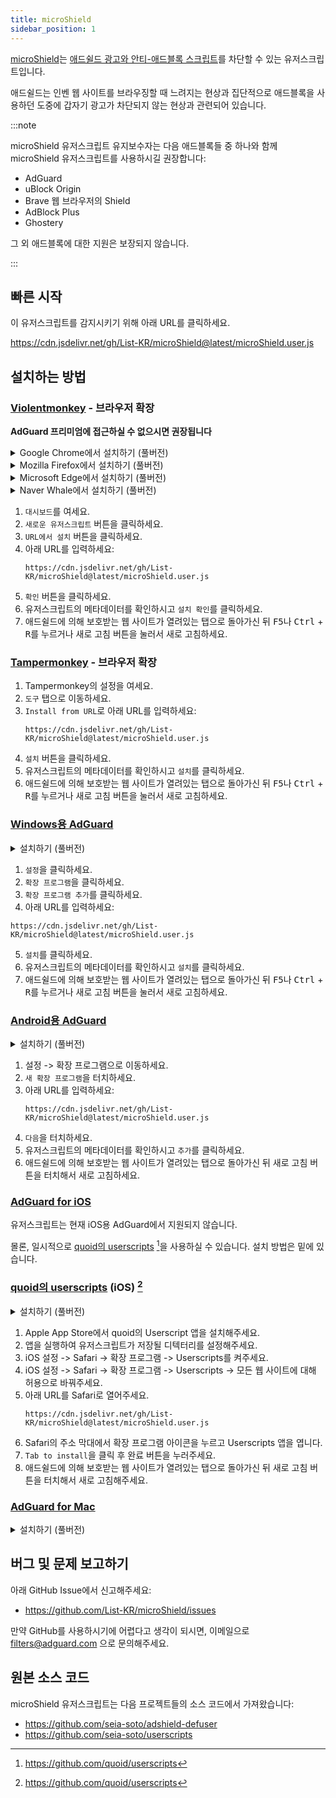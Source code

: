 ```yaml
---
title: microShield
sidebar_position: 1
---
```


[microShield](https://github.com/List-KR/microShield)는 [애드쉴드 광고와 안티-애드블록 스크립트](https://www.ad-shield.io/)를 차단할 수 있는 유저스크립트입니다.

애드쉴드는 인벤 웹 사이트를 브라우징할 때 느려지는 현상과 집단적으로 애드블록을 사용하던 도중에 갑자기 광고가 차단되지 않는 현상과 관련되어 있습니다.

:::note

microShield 유저스크립트 유지보수자는 다음 애드블록들 중 하나와 함께 microShield 유저스크립트를 사용하시길 권장합니다:
 - AdGuard
 - uBlock Origin
 - Brave 웹 브라우저의 Shield
 - AdBlock Plus
 - Ghostery

그 외 애드블록에 대한 지원은 보장되지 않습니다.

:::

## 빠른 시작
이 유저스크립트를 감지시키기 위해 아래 URL를 클릭하세요.

https://cdn.jsdelivr.net/gh/List-KR/microShield@latest/microShield.user.js

## 설치하는 방법
### [Violentmonkey](https://addons.mozilla.org/ko/firefox/addon/violentmonkey/) - 브라우저 확장
**AdGuard 프리미엄에 접근하실 수 없으시면 권장됩니다**

<details>
<summary>
    Google Chrome에서 설치하기 (풀버전)
</summary>

<ReactPlayer controls width='100%' height='100%' url='/video/microshield/violentmonkey/Chrome-new.webm' />

</details>
<details>
<summary>
    Mozilla Firefox에서 설치하기 (풀버전)
</summary>

<ReactPlayer controls width='100%' height='100%' url='/video/microshield/violentmonkey/Firefox-new.webm' />

</details>
<details>
<summary>
    Microsoft Edge에서 설치하기 (풀버전)
</summary>

<ReactPlayer controls width='100%' height='100%' url='/video/microshield/violentmonkey/Edge-new.webm' />

</details>
<details>
<summary>
    Naver Whale에서 설치하기 (풀버전)
</summary>

<ReactPlayer controls width='100%' height='100%' url='/video/microshield/violentmonkey/Whale-new.webm' />

</details>


1. `대시보드`를 여세요.
2. `새로운 유저스크립트` 버튼을 클릭하세요.
3. `URL에서 설치` 버튼을 클릭하세요.
4. 아래 URL를 입력하세요:
    ```
    https://cdn.jsdelivr.net/gh/List-KR/microShield@latest/microShield.user.js
    ```
5. `확인` 버튼을 클릭하세요.
6. 유저스크립트의 메타데이터를 확인하시고 `설치 확인`를 클릭하세요.
7. 애드쉴드에 의해 보호받는 웹 사이트가 열려있는 탭으로 돌아가신 뒤 <kbd>F5</kbd>나 <kbd>Ctrl</kbd> + <kbd>R</kbd>를 누르거나 새로 고침 버튼을 눌러서 새로 고침하세요.

### [Tampermonkey](https://addons.mozilla.org/ko/firefox/addon/tampermonkey/) - 브라우저 확장
1. Tampermonkey의 설정을 여세요.
2. `도구` 탭으로 이동하세요.
3. `Install from URL`로 아래 URL를 입력하세요:
    ```
    https://cdn.jsdelivr.net/gh/List-KR/microShield@latest/microShield.user.js
    ```
4. `설치` 버튼을 클릭하세요.
5. 유저스크립트의 메타데이터를 확인하시고 `설치`를 클릭하세요.
6. 애드쉴드에 의해 보호받는 웹 사이트가 열려있는 탭으로 돌아가신 뒤 <kbd>F5</kbd>나 <kbd>Ctrl</kbd> + <kbd>R</kbd>를 누르거나 새로 고침 버튼을 눌러서 새로 고침하세요.

### [Windows용 AdGuard](https://adguard.com/ko/adguard-windows/overview.html)
<details>
<summary>
    설치하기 (풀버전)
</summary>

<ReactPlayer width='560px' height='315px' controls url='https://youtu.be/lDe9T0nyyPM' />

</details>


1. `설정`을 클릭하세요.
2. `확장 프로그램`을 클릭하세요.
3. `확장 프로그램 추가`를 클릭하세요.
4. 아래 URL를 입력하세요:
  ```
  https://cdn.jsdelivr.net/gh/List-KR/microShield@latest/microShield.user.js
  ```
5. `설치`를 클릭하세요.
6. 유저스크립트의 메타데이터를 확인하시고 `설치`를 클릭하세요.
7. 애드쉴드에 의해 보호받는 웹 사이트가 열려있는 탭으로 돌아가신 뒤 <kbd>F5</kbd>나 <kbd>Ctrl</kbd> + <kbd>R</kbd>를 누르거나 새로 고침 버튼을 눌러서 새로 고침하세요.


### [Android용 AdGuard](https://adguard.com/ko/adguard-android/overview.html)
<details>
<summary>
    설치하기 (풀버전)
</summary>

<ReactPlayer width='560px' height='315px' controls url='https://youtube.com/shorts/IrFQAgyyKxc' />

</details>


1. 설정 -> 확장 프로그램으로 이동하세요.
2. `새 확장 프로그램`을 터치하세요.
3. 아래 URL를 입력하세요:
    ```
    https://cdn.jsdelivr.net/gh/List-KR/microShield@latest/microShield.user.js
    ```
4. `다음`을 터치하세요.
5. 유저스크립트의 메타데이터를 확인하시고 `추가`를 클릭하세요.
6. 애드쉴드에 의해 보호받는 웹 사이트가 열려있는 탭으로 돌아가신 뒤 새로 고침 버튼을 터치해서 새로 고침하세요.


### [AdGuard for iOS](https://adguard.com/ko/adguard-ios/overview.html)

유저스크립트는 현재 iOS용 AdGuard에서 지원되지 않습니다.

몰론, 일시적으로 [quoid의 userscripts](https://apps.apple.com/kr/app/userscripts/id1463298887) [^2]을 사용하실 수 있습니다. 설치 방법은 밑에 있습니다.

### [quoid의 userscripts](https://apps.apple.com/kr/app/userscripts/id1463298887) (iOS) [^2]
<details>
<summary>
    설치하기 (풀버전)
</summary>

<ReactPlayer width='560px' height='315px' controls url='https://youtu.be/MuvUlV60nq4' />

</details>


1. Apple App Store에서 quoid의 Userscript 앱을 설치해주세요.
2. 앱을 실행하여 유저스크립트가 저장될 디텍터리를 설정해주세요.
3. iOS 설정 -> Safari -> 확장 프로그램 -> Userscripts를 켜주세요.
4. iOS 설정 -> Safari -> 확장 프로그램 -> Userscripts -> 모든 웹 사이트에 대해 허용으로 바꿔주세요.
5. 아래 URL를 Safari로 열어주세요.
    ```
    https://cdn.jsdelivr.net/gh/List-KR/microShield@latest/microShield.user.js
    ```
6. Safari의 주소 막대에서 확장 프로그램 아이콘을 누르고 Userscripts 앱을 엽니다.
7.  `Tab to install`을 클릭 후 완료 버튼을 누러주세요.
8. 애드쉴드에 의해 보호받는 웹 사이트가 열려있는 탭으로 돌아가신 뒤 새로 고침 버튼을 터치해서 새로 고침해주세요.


[^1]: https://github.com/AdguardTeam/AdguardForiOS/issues/1542
[^2]: https://github.com/quoid/userscripts

### [AdGuard for Mac](https://adguard.com/ko/adguard-mac/overview.html)

<details>
<summary>
    설치하기 (풀버전)
</summary>

<ReactPlayer width='560px' height='315px' controls url='https://youtu.be/7uNQZ74ihXQ' />

</details>


## 버그 및 문제 보고하기
아래 GitHub Issue에서 신고해주세요:
 - https://github.com/List-KR/microShield/issues

만약 GitHub를 사용하시기에 어렵다고 생각이 되시면, 이메일으로 filters@adguard.com 으로 문의해주세요.


## 원본 소스 코드
microShield 유저스크립트는 다음 프로젝트들의 소스 코드에서 가져왔습니다:
 - https://github.com/seia-soto/adshield-defuser
 - https://github.com/seia-soto/userscripts